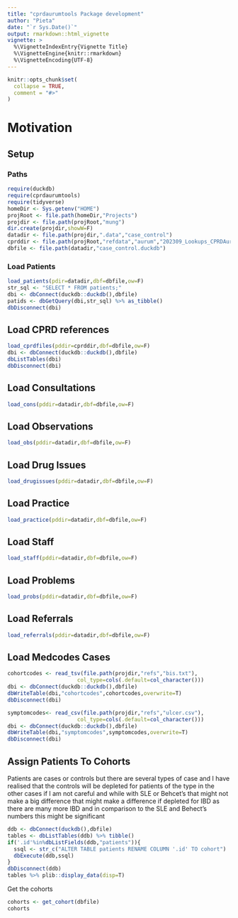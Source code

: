 ```yaml
---
title: "cprdaurumtools Package development"
author: "Pieta"
date: "`r Sys.Date()`"
output: rmarkdown::html_vignette
vignette: >
  %\VignetteIndexEntry{Vignette Title}
  %\VignetteEngine{knitr::rmarkdown}
  %\VignetteEncoding{UTF-8}
---
```


```r
knitr::opts_chunk$set(
  collapse = TRUE,
  comment = "#>"
)
```

# Motivation

## Setup

### Paths

```r
require(duckdb)
require(cprdaurumtools)
require(tidyverse)
homeDir <- Sys.getenv("HOME")
projRoot <- file.path(homeDir,"Projects")
projdir <- file.path(projRoot,"mung")
dir.create(projdir,showW=F)
datadir <- file.path(projdir,".data","case_control")
cprddir <- file.path(projRoot,"refdata","aurum","202309_Lookups_CPRDAurum")
dbfile <- file.path(datadir,"case_control.duckdb")
```

### Load Patients

```r
load_patients(pdir=datadir,dbf=dbfile,ow=F)
str_sql <- "SELECT * FROM patients;"
dbi <- dbConnect(duckdb::duckdb(),dbfile)
patids <- dbGetQuery(dbi,str_sql) %>% as_tibble() 
dbDisconnect(dbi)
```

## Load CPRD references

```r
load_cprdfiles(pddir=cprddir,dbf=dbfile,ow=F)
dbi <- dbConnect(duckdb::duckdb(),dbfile)
dbListTables(dbi)
dbDisconnect(dbi)
```

## Load Consultations

```r
load_cons(pddir=datadir,dbf=dbfile,ow=F)
```

## Load Observations

```r
load_obs(pddir=datadir,dbf=dbfile,ow=F)
```

## Load Drug Issues

```r
load_drugissues(pddir=datadir,dbf=dbfile,ow=F)
```

## Load Practice

```r
load_practice(pddir=datadir,dbf=dbfile,ow=F)
```

## Load Staff

```r
load_staff(pddir=datadir,dbf=dbfile,ow=F)
```

## Load Problems

```r
load_probs(pddir=datadir,dbf=dbfile,ow=F)
```

## Load Referrals

```r
load_referrals(pddir=datadir,dbf=dbfile,ow=F)
```

## Load Medcodes Cases

```r
cohortcodes <- read_tsv(file.path(projdir,"refs","bis.txt"),
                      col_type=cols(.default=col_character()))
dbi <- dbConnect(duckdb::duckdb(),dbfile)
dbWriteTable(dbi,"cohortcodes",cohortcodes,overwrite=T)
dbDisconnect(dbi)

symptomcodes<- read_csv(file.path(projdir,"refs","ulcer.csv"),
                      col_type=cols(.default=col_character()))
dbi <- dbConnect(duckdb::duckdb(),dbfile)
dbWriteTable(dbi,"symptomcodes",symptomcodes,overwrite=T)
dbDisconnect(dbi)
```

## Assign Patients To Cohorts

Patients are cases or controls but there are several types of case and I have realised that the controls
will be depleted for patients of the type in the other cases if I am not careful and while with SLE or
Behcet's that might not make a big difference that might make a difference if depleted for IBD as there
are many more IBD and in comparison to the SLE and Behect's numbers this might be significant

```r
ddb <- dbConnect(duckdb(),dbfile)
tables <- dbListTables(ddb) %>% tibble()
if('.id'%in%dbListFields(ddb,"patients")){
  ssql <- str_c("ALTER TABLE patients RENAME COLUMN '.id' TO cohort")
  dbExecute(ddb,ssql)
}
dbDisconnect(ddb)
tables %>% plib::display_data(disp=T)
```

Get the cohorts

```r
cohorts <- get_cohort(dbfile)
cohorts
```




